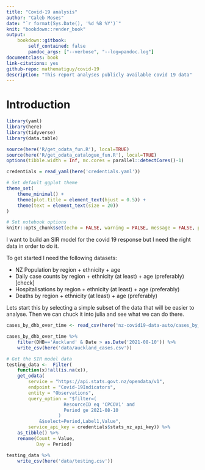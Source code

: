```yaml
---
title: "Covid-19 analysis"
author: "Caleb Moses"
date: "`r format(Sys.Date(), '%d %B %Y')`"
knit: "bookdown::render_book"
output:
    bookdown::gitbook:
        self_contained: false
        pandoc_args: ["--verbose", "--log=pandoc.log"]
documentclass: book
link-citations: yes
github-repo: mathematiguy/covid-19
description: "This report analyses publicly available covid 19 data"
---
```


# Introduction

```r

library(yaml)
library(here)
library(tidyverse)
library(data.table)

source(here('R/get_odata_fun.R'), local=TRUE)
source(here('R/get_odata_catalogue_fun.R'), local=TRUE)
options(tibble.width = Inf, mc.cores = parallel::detectCores()-1)

credentials = read_yaml(here('credentials.yaml'))

# Set default ggplot theme
theme_set(
    theme_minimal() +
    theme(plot.title = element_text(hjust = 0.5)) +
    theme(text = element_text(size = 20))
)

# Set notebook options
knitr::opts_chunk$set(echo = FALSE, warning = FALSE, message = FALSE, progress=TRUE, verbose=TRUE, cache.extra = knitr::rand_seed)

```

I want to build an SIR model for the covid 19 response but I need the right data in order to do it.

To get started I need the following datasets:

- NZ Population by region + ethnicity + age
- Daily case counts by region + ethnicity (at least) + age (preferably) [check]
- Hospitalisations by region + ethnicity (at least) + age (preferably)
- Deaths by region + ethnicity (at least) + age (preferably)

Lets start this by selecting a simple subset of the data that will be easier to analyse. 
Then we can chuck it into julia and see what we can do there.

```r

cases_by_dhb_over_time <- read_csv(here('nz-covid19-data-auto/cases_by_DHB_over_time.csv'))

cases_by_dhb_over_time %>%
    filter(DHB=='Auckland' & Date > as.Date('2021-08-10')) %>%
    write_csv(here('data/auckland_cases.csv'))

```

```r


# Get the SIR model data
testing_data <-  Filter(
    function(x)!all(is.na(x)),
    get_odata(
        service = "https://api.stats.govt.nz/opendata/v1",
        endpoint = "Covid-19Indicators",
        entity = "Observations",
        query_option = "$filter=(
                     ResourceID eq 'CPCOV1' and
                     Period ge 2021-08-10
                   )
            &$select=Period,Label1,Value",
        service_api_key = credentials$stats_nz_api_key)) %>%
    as_tibble() %>%
    rename(Count = Value,
           Day = Period)

testing_data %>%
    write_csv(here('data/testing.csv'))

```
